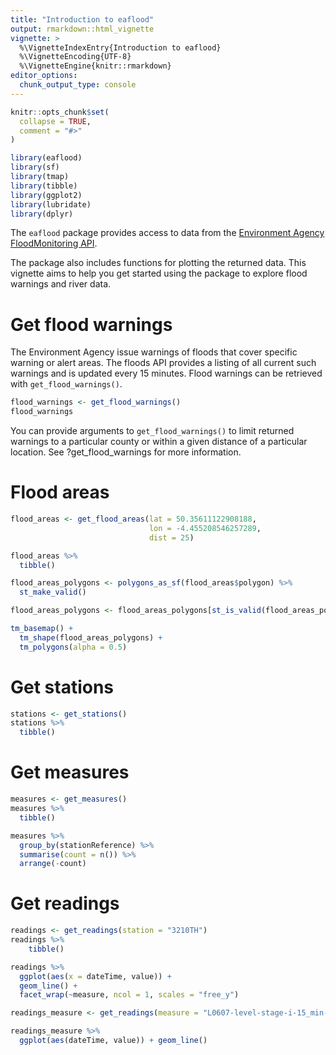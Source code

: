 ```yaml
---
title: "Introduction to eaflood"
output: rmarkdown::html_vignette
vignette: >
  %\VignetteIndexEntry{Introduction to eaflood}
  %\VignetteEncoding{UTF-8}
  %\VignetteEngine{knitr::rmarkdown}
editor_options: 
  chunk_output_type: console
---
```


```r
knitr::opts_chunk$set(
  collapse = TRUE,
  comment = "#>"
)
```

```r
library(eaflood)
library(sf)
library(tmap)
library(tibble)
library(ggplot2)
library(lubridate)
library(dplyr)
```

The `eaflood` package provides access to data from the 
[Environment Agency FloodMonitoring API](https://environment.data.gov.uk/flood-monitoring/doc/reference).

The package also includes functions for plotting the returned data. This 
vignette aims to help you get started using the package to explore flood 
warnings and river data.

# Get flood warnings

The Environment Agency issue warnings of floods that cover specific warning or 
alert areas. The floods API provides a listing of all current such warnings and 
is updated every 15 minutes. Flood warnings can be retrieved with 
`get_flood_warnings()`.


```r
flood_warnings <- get_flood_warnings()
flood_warnings
```

You can provide arguments to `get_flood_warnings()` to limit returned warnings 
to a particular county or within a given distance of a particular location. 
See ?get_flood_warnings for more information.

# Flood areas

```r
flood_areas <- get_flood_areas(lat = 50.35611122908188, 
                               lon = -4.455208546257289, 
                               dist = 25)

flood_areas %>% 
  tibble()

flood_areas_polygons <- polygons_as_sf(flood_areas$polygon) %>% 
  st_make_valid()

flood_areas_polygons <- flood_areas_polygons[st_is_valid(flood_areas_polygons), ]

tm_basemap() +
  tm_shape(flood_areas_polygons) +
  tm_polygons(alpha = 0.5)
```

# Get stations

```r
stations <- get_stations()
stations %>% 
  tibble()
```

# Get measures

```r
measures <- get_measures()
measures %>% 
  tibble()

measures %>% 
  group_by(stationReference) %>% 
  summarise(count = n()) %>% 
  arrange(-count)
```

# Get readings

```r
readings <- get_readings(station = "3210TH")
readings %>% 
    tibble()

readings %>% 
  ggplot(aes(x = dateTime, value)) + 
  geom_line() + 
  facet_wrap(~measure, ncol = 1, scales = "free_y")
```

```r
readings_measure <- get_readings(measure = "L0607-level-stage-i-15_min-m")

readings_measure %>% 
  ggplot(aes(dateTime, value)) + geom_line()
```

